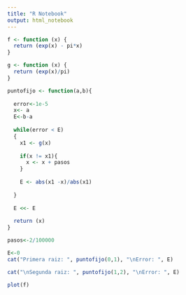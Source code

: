 ```yaml
---
title: "R Notebook"
output: html_notebook
---
```


```r
f <- function (x) {
  return (exp(x) - pi*x)
}

g <- function (x) {
  return (exp(x)/pi)
}

puntofijo <- function(a,b){
  
  error<-1e-5
  x<- a
  E<-b-a
  
  while(error < E)
  {
    x1 <- g(x)
    
    if(x != x1){
      x <- x + pasos
    }
    
    E <- abs(x1 -x)/abs(x1)
    
  }
  
  E <<- E
  
  return (x)
}

pasos<-2/100000

E<-0
cat("Primera raiz: ", puntofijo(0,1), "\nError: ", E)

cat("\nSegunda raiz: ", puntofijo(1,2), "\nError: ", E)

```

```r
plot(f)
```

